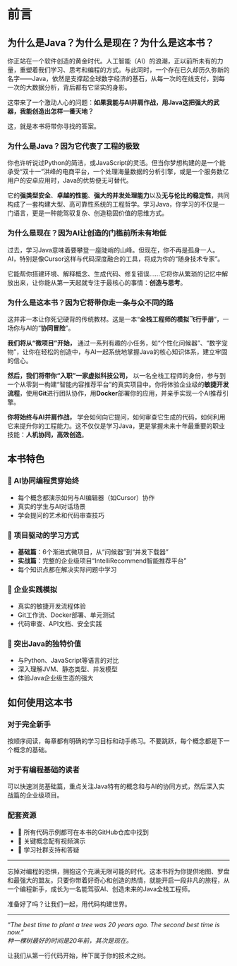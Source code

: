 # 前言 {.unnumbered}

## 为什么是Java？为什么是现在？为什么是这本书？

你正站在一个软件创造的黄金时代。人工智能（AI）的浪潮，正以前所未有的力量，重塑着我们学习、思考和编程的方式。与此同时，一个存在已久却历久弥新的名字——Java，依然是支撑起全球数字经济的基石，从每一次的在线支付，到每一次的大数据分析，背后都有它坚实的身影。

这带来了一个激动人心的问题：**如果我能与AI并肩作战，用Java这把强大的武器，我能创造出怎样一番天地？**

这，就是本书将带你寻找的答案。

### 为什么是Java？因为它代表了工程的极致

你也许听说过Python的简洁，或JavaScript的灵活。但当你梦想构建的是一个能承受“双十一”洪峰的电商平台，一个处理海量数据的分析引擎，或是一个服务数亿用户的安卓应用时，Java的优势便无可替代。

它的**强类型安全**、**卓越的性能**、**强大的并发处理能力**以及**无与伦比的稳定性**，共同构成了一套构建大型、高可靠性系统的工程哲学。学习Java，你学习的不仅是一门语言，更是一种能驾驭复杂、创造稳固价值的思维方式。

### 为什么是现在？因为AI让创造的门槛前所未有地低

过去，学习Java意味着要攀登一座陡峭的山峰。但现在，你不再是孤身一人。AI，特别是像Cursor这样与代码深度融合的工具，将成为你的“随身技术专家”。

它能帮你搭建环境、解释概念、生成代码、修复错误……它将你从繁琐的记忆中解放出来，让你能从第一天起就专注于最核心的事情：**创造与思考**。

### 为什么是这本书？因为它将带你走一条与众不同的路

这并非一本让你死记硬背的传统教材。这是一本“**全栈工程师的模拟飞行手册**”，一场你与AI的“**协同冒险**”。

::: {.callout-tip title="学习路径设计"}
**我们将从“微项目”开始，** 通过一系列有趣的小任务，如“个性化问候器”、“数字宠物”，让你在轻松的创造中，与AI一起系统地掌握Java的核心知识体系，建立牢固的信心。

**然后，我们将带你“入职”一家虚拟科技公司，** 以一名全栈工程师的身份，参与到一个从零到一构建“智能内容推荐平台”的真实项目中。你将体验企业级的**敏捷开发流程**，使用**Git**进行团队协作，用**Docker**部署你的应用，并亲手实现一个AI推荐引擎。

**你将始终与AI并肩作战，** 学会如何向它提问，如何审查它生成的代码，如何利用它来提升你的工程能力。这不仅仅是学习Java，更是掌握未来十年最重要的职业技能：**人机协同，高效创造**。
:::

## 本书特色

### 🤖 AI协同编程贯穿始终

-   每个概念都演示如何与AI编辑器（如Cursor）协作
-   真实的学生与AI对话场景
-   学会提问的艺术和代码审查技巧

### 🎯 项目驱动的学习方式

-   **基础篇**：6个渐进式微项目，从“问候器”到“并发下载器”
-   **实战篇**：完整的企业级项目“IntelliRecommend智能推荐平台”
-   每个知识点都在解决实际问题中学习

### 🏢 企业实践模拟

-   真实的敏捷开发流程体验
-   Git工作流、Docker部署、单元测试
-   代码审查、API文档、安全实践

### 💎 突出Java的独特价值

-   与Python、JavaScript等语言的对比
-   深入理解JVM、静态类型、并发模型
-   体验Java企业级生态的强大

## 如何使用这本书

### 对于完全新手

按顺序阅读，每章都有明确的学习目标和动手练习。不要跳跃，每个概念都是下一个概念的基础。

### 对于有编程基础的读者

可以快速浏览基础篇，重点关注Java特有的概念和与AI的协同方式，然后深入实战篇的企业级项目。

### 配套资源

-   📁 所有代码示例都可在本书的GitHub仓库中找到
-   🎥 关键概念配有视频演示
-   💬 学习社群支持和答疑

------------------------------------------------------------------------

忘掉对编程的恐惧，拥抱这个充满无限可能的时代。这本书将为你提供地图、罗盘和最强大的盟友。只要你带着好奇心和创造的热情，就能开启一段非凡的旅程，从一个编程新手，成长为一名能驾驭AI、创造未来的Java全栈工程师。

准备好了吗？让我们一起，用代码构建世界。

------------------------------------------------------------------------

*"The best time to plant a tree was 20 years ago. The second best time is now."*\
*种一棵树最好的时间是20年前，其次是现在。*

让我们从第一行代码开始，种下属于你的技术之树。